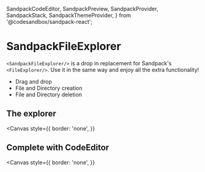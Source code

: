 
  SandpackCodeEditor,
  SandpackPreview,
  SandpackProvider,
  SandpackStack,
  SandpackThemeProvider,
} from '@codesandbox/sandpack-react';

<Meta title="SandpackFileExplorer" component={SandpackFileExplorer} />

# SandpackFileExplorer

`<SandpackFileExplorer/>` is a drop in replacement for Sandpack's `<FileExplorer/>`.
Use it in the same way and enjoy all the extra functionality!

- Drag and drop
- File and Directory creation
- File and Directory deletion

## The explorer

<Canvas
  style={{
    border: 'none',
  }}
>
  <Story name="Standalone">
    <SandpackProvider theme={nightOwl} template="react-ts">
      <SandpackFileExplorer />
    </SandpackProvider>
  </Story>
</Canvas>

## Complete with CodeEditor

<Canvas
  style={{
    border: 'none',
  }}
>
  <Story name="Complete">
    <SandpackProvider
      theme={nightOwl}
      template="react-ts"
      files={{ '/hidden.tsx': { code: '// hidden.tsx', hidden: true } }}
    >
      <SandpackStack>
        <div
          style={{
            display: 'flex',
            width: '100%',
            minHeight: '300px',
            maxHeight: '300px',
          }}
        >
          <div
            style={{
              minWidth: '150px',
              maxWidth: '300px',
              overflow: 'hidden',
            }}
          >
            <SandpackFileExplorer />
          </div>
          <div style={{ flex: 'min-content' }}>
            <SandpackCodeEditor
              wrapContent
              style={{
                minHeight: '100%',
                maxHeight: '100%',
                overflow: 'auto',
              }}
              showTabs
              closableTabs
              showInlineErrors
              showLineNumbers
            />
          </div>
        </div>
        <SandpackPreview />
      </SandpackStack>
    </SandpackProvider>
  </Story>
</Canvas>
